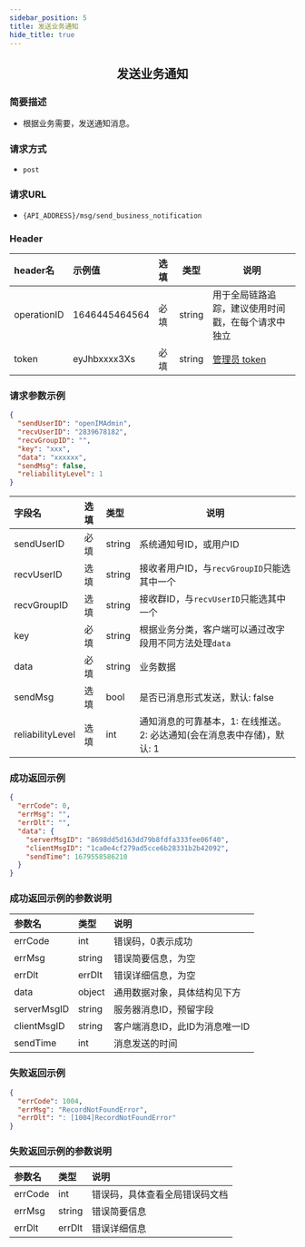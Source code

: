 ```yaml
---
sidebar_position: 5
title: 发送业务通知
hide_title: true
---
```


<center>

## 发送业务通知

</center>

### 简要描述
- 根据业务需要，发送通知消息。
### 请求方式
- `post` 
### 请求URL
- `{API_ADDRESS}/msg/send_business_notification`


### Header
|header名|示例值|选填|类型|说明|
|:----    |:-------    |:--- |---|------      |
|operationID|1646445464564|必填|string|用于全局链路追踪，建议使用时间戳，在每个请求中独立|
|token|eyJhbxxxx3Xs|必填|string|[管理员 token](docs/restapi/apis/authenticationManagement/getAdminToken.mdx)|


### 请求参数示例


```json
{
  "sendUserID": "openIMAdmin",
  "recvUserID": "2839678182",
  "recvGroupID": "",
  "key": "xxx",
  "data": "xxxxxx",
  "sendMsg": false,
  "reliabilityLevel": 1
}
```
|字段名|选填|类型|说明|
|:----    |:-------    |:--- |---|
|sendUserID|必填|string|系统通知号ID，或用户ID|
|recvUserID|选填|string|接收者用户ID，与`recvGroupID`只能选其中一个|
|recvGroupID|选填|string|接收群ID，与`recvUserID`只能选其中一个|
|key|必填|string|根据业务分类，客户端可以通过改字段用不同方法处理`data`|
|data|必填|string|业务数据|
|sendMsg|选填|bool|是否已消息形式发送，默认: false|
|reliabilityLevel|选填|int|通知消息的可靠基本，1: 在线推送。2: 必达通知(会在消息表中存储)，默认: 1|
### 成功返回示例


```json
{
  "errCode": 0,
  "errMsg": "",
  "errDlt": "",
  "data": {
    "serverMsgID": "8698dd5d163dd79b8fdfa333fee06f40",
    "clientMsgID": "1ca0e4cf279ad5cce6b28331b2b42092",
    "sendTime": 1679558586210
  }
}
```
### 成功返回示例的参数说明


|参数名|类型|说明|
|:----    |:-------    |:--- |
|errCode|int|错误码，0表示成功|
|errMsg|string|错误简要信息，为空|
|errDlt|errDlt|错误详细信息，为空|
|data|object|通用数据对象，具体结构见下方|
|serverMsgID|string|服务器消息ID，预留字段|
|clientMsgID|string|客户端消息ID，此ID为消息唯一ID|
|sendTime|int|消息发送的时间|
### 失败返回示例


```json
{
  "errCode": 1004,
  "errMsg": "RecordNotFoundError",
  "errDlt": ": [1004]RecordNotFoundError"
}
```
### 失败返回示例的参数说明


|参数名|类型|说明|
|:----    |:-------    |:--- |
|errCode|int|错误码，具体查看全局错误码文档|
|errMsg|string|错误简要信息|
|errDlt|errDlt|错误详细信息|
